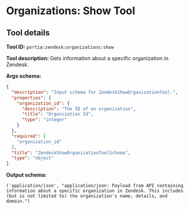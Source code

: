 <!-- WARNING: This file is auto-generated by generate_tool_docs.py. Do not edit manually. -->

# Organizations: Show Tool

<Intro />

## Tool details
**Tool ID:** `portia:zendesk:organizations:show`

**Tool description:** Gets information about a specific organization in Zendesk.

**Args schema:**
```json
{
  "description": "Input schema for ZendeskShowOrganizationTool.",
  "properties": {
    "organization_id": {
      "description": "The ID of an organization",
      "title": "Organization Id",
      "type": "integer"
    }
  },
  "required": [
    "organization_id"
  ],
  "title": "ZendeskShowOrganizationToolSchema",
  "type": "object"
}
```

**Output schema:**
```
('application/json', "application/json: Payload from API containing information about a specific organization in Zendesk. This includes (but is not limited to) the organization's name, details, and domain.")
```
